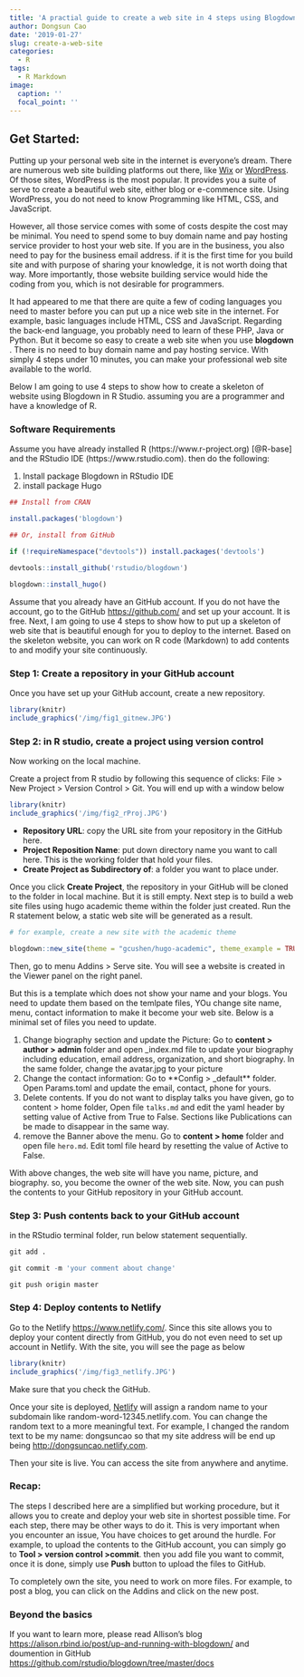 ```yaml
---
title: 'A practial guide to create a web site in 4 steps using Blogdown'
author: Dongsun Cao
date: '2019-01-27'
slug: create-a-web-site
categories:
  - R
tags:
  - R Markdown
image:
  caption: ''
  focal_point: ''
---
```


## **Get Started:**

Putting up your personal web site in the internet is everyone's dream. There are numerous web site building platforms out there, like [Wix](https://www.wix.com/)  or [WordPress](<https://wordpress.com/>). Of those sites, WordPress is the most popular. It provides you a suite of serve to create a beautiful web site, either blog or e-commence site. Using WordPress, you do not need to know Programming like HTML, CSS, and JavaScript.

However, all those service comes with some of costs despite the cost may be minimal. You need to spend some to buy domain name and pay hosting service provider to host your web site. If you are in the business, you also need to pay for the business email address. if it is the first time for you build site and with purpose of sharing your knowledge, it is not worth doing that way. More importantly, those website building service would hide the coding from you, which is not desirable for programmers. 

It had appeared to me that there are quite a few of coding languages you need to master before you can put up a nice web site in the internet. For example, basic languages include HTML, CSS and JavaScript. Regarding the back-end language, you probably need to learn of these PHP, Java or Python. But it become so easy to create a web site when you use **blogdown** . There is no need to buy domain name and pay hosting service. With simply 4 steps under 10 minutes, you can make your professional web site available to the world. 
 
Below I am going to use 4 steps to show how to create a skeleton of website using Blogdown in R Studio. assuming you are a programmer and have a knowledge of R.  

### Software Requirements

Assume you have already installed R (https://www.r-project.org) [@R-base] and the RStudio IDE (https://www.rstudio.com). then do the following: 

1. Install package Blogdown in RStudio IDE 
1. install package Hugo

```r

## Install from CRAN

install.packages('blogdown') 

## Or, install from GitHub

if (!requireNamespace("devtools")) install.packages('devtools')

devtools::install_github('rstudio/blogdown')

blogdown::install_hugo()

```

Assume that you already have an GitHub account. If you do not have the account, go to the GitHub <https://github.com/> and set up your account. It is free.
Next, I am going to use 4 steps to show how to put up a skeleton of web site that is beautiful enough for you to deploy to the internet. Based on the skeleton website, you can work on R code (Markdown) to add contents to and modify your site continuously.   

###  Step 1: Create a repository in your GitHub account

Once you have set up your GitHub account, create a new repository.

```r
library(knitr)  
include_graphics('/img/fig1_gitnew.JPG') 

```


### Step 2: in R studio, create a project using version control

Now working on the local machine.

Create a project from R studio by following this sequence of clicks: File > New Project > Version Control > Git. You will end up with a window below 

```r
library(knitr)  
include_graphics('/img/fig2_rProj.JPG') 

```

- **Repository URL**: copy the URL site from your repository in the GitHub here. 
- **Project Reposition Name**: put down directory name you want to call here. This is the working folder that hold your files.
- **Create Project as Subdirectory of**: a folder you want to place under.

Once you click **Create Project**, the repository in your GitHub will be cloned to the folder in local machine. But it is still empty.  Next step is to build a web site files using hugo academic theme within the folder just created. Run the R statement below, a static web site will be generated as a result.


```r

# for example, create a new site with the academic theme

blogdown::new_site(theme = "gcushen/hugo-academic", theme_example = TRUE)

```


Then, go to menu Addins > Serve site.  You will see a website is created in the Viewer panel on the right panel.

But this is a template which does not show your name and your blogs. You need to update them based on the temlpate files, YOu change site name, menu, contact information to make it become your web site. Below is a minimal set of files you need to update.

1. Change biography section and update the Picture: Go to **content > author > admin** folder and open _index.md file to update your biography including education, email address, organization, and short biography. In the same folder, change the avatar.jpg to your picture
1. Change the contact information: Go to **Config > _default** folder. Open Params.toml and update the email, contact, phone for yours.
1. Delete contents. If you do not want to display talks you have given, go to content > home folder, Open file `talks.md` and edit the yaml header by setting value of Active from True to False. Sections like Publications can be made to disappear in the same way.
1. remove the Banner above the menu. Go to **content > home** folder and open file `hero.md`. Edit toml file heard by resetting the value of Active to False.

With above changes, the web site will have you name, picture, and biography. so, you become the owner of the web site. Now, you can push the contents to your GitHub repository in your GitHub account. 


### Step 3: Push contents back to your GitHub account

in the RStudio terminal folder, run below statement sequentially.

```r
git add .

git commit -m 'your comment about change'

git push origin master
```

### Step 4: Deploy contents to Netlify

Go to the Netlify <https://www.netlify.com/>.  Since this site allows you to deploy your content directly from GitHub, you do not even need to set up account in Netlify. With the site, you will see the page as below

```r
library(knitr)  
include_graphics('/img/fig3_netlify.JPG') 

```

Make sure that you check the GitHub.  

Once your site is deployed, [Netlify](https://www.netlify.com) will assign a random name to your subdomain like random-word-12345.netlify.com. You can change the random text to a more meaningful text. For example, I changed the random text to be my name: dongsuncao so that my site address will be end up being <http://dongsuncao.netlify.com>.  

Then your site is live. You can access the site from anywhere and anytime. 


### Recap:

The steps I described here are a simplified but working procedure, but it allows you to create and deploy your web site in shortest possible time. For each step, there may be other ways to do it. This is very important when you encounter an issue, You have choices to get around the hurdle. For example, to upload the contents to the GitHub account, you can simply go to **Tool > version control >commit**. then you add file you want to commit, once it is done, simply use **Push** button to upload the files to GitHub. 

To completely own the site, you need to work on more files.  For example, to post a blog, you can click on the Addins and click on the new post. 


### Beyond the basics

If you want to learn more, please read Allison's blog <https://alison.rbind.io/post/up-and-running-with-blogdown/> and doumention in GitHub <https://github.com/rstudio/blogdown/tree/master/docs>



